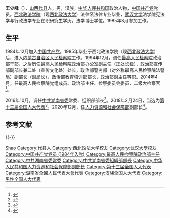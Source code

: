 {{Infobox person
|name=王少峰
|birth_date={{birth year and age|1963|06}}
|ancestor=[[山西|山西]][[代县|代县]]
|nationality={{PRC}}
|title=[[全国人大代表|全国人大代表]]
|ethnicity=[[汉族|汉族]]
|gender=男
|party=[[中国共产党|中国共产党]]
}}
'''王少峰'''（{{bd|1963年|6月||catIdx=Wang王}}），[[山西|山西]][[代县|代县]]人，男，汉族，[[中华人民共和国|中华人民共和国]]政治人物，[[中国共产党|中国共产党]]党员。[[西北政法学院|西北政法学院]]（现[[西北政法大学|西北政法大学]]）法律系法律专业毕业，[[武汉大学|武汉大学]]法学院宪法学与行政法学专业在职研究生学历，法学博士学位。1985年8月参加工作。

== 生平 ==
1984年12月加入[[中国共产党|中国共产党]]。1985年毕业于西北政法学院（现[[西北政法大学|西北政法大学]]）后，进入[[内蒙古自治区人民检察院|内蒙古自治区人民检察院]]工作。1994年12月，调任[[最高人民检察院|最高人民检察院]]政治部干部，之后历任最高人民检察院政治部办公室副主任（正处长级），政治部宣传部副部长兼二处（宣传文化处）处长，政治部警务部（对外称最高人民检察院法警局）副部长（副局长），政治部教育培训部部长，政治部副主任等职。2014年4月，任最高人民检察院党组成员、政治部主任、检察委员会委员、二级大检察官<ref>{{cite news|title = 第十一届湖南省委领导班子亮相，杜家毫当选省委书记|url = http://www.thepaper.cn/newsDetail_forward_1564377|accessdate = 2016-11-19|publisher = 澎湃新闻|archive-date = 2016-11-20|archive-url = https://web.archive.org/web/20161120005211/http://www.thepaper.cn/newsDetail_forward_1564377|dead-url = no}}</ref>。

2016年10月，调任[[中共湖南省委|中共湖南省委]]常委、组织部部长<ref>{{cite web|url=http://renshi.people.com.cn/n1/2016/1101/c139617-28824380.html|title=王少峰任湖南省委组织部部长|publisher=中国共产党新闻网|accessdate=2016-11-01|archive-date=2016-11-02|archive-url=https://web.archive.org/web/20161102165757/http://renshi.people.com.cn/n1/2016/1101/c139617-28824380.html|dead-url=no}}</ref>。2018年2月24日，当选为[[第十三届全国人大代表|第十三届全国人大代表]]<ref>{{Cite web|title=（受权发布）中华人民共和国第十三届全国人民代表大会代表名单-中新网|url=http://www.chinanews.com/gn/2018/02-25/8453959.shtml|accessdate=2021-02-13|work=中新网|archive-date=2018-02-27|archive-url=https://web.archive.org/web/20180227031724/http://www.chinanews.com/gn/2018/02-25/8453959.shtml|dead-url=no}}</ref>。2020年12月，任[[人力资源和社会保障部|人力资源和社会保障部]]副部长<ref>{{cite web |title=湖南省委原常委、组织部部长王少峰任人社部副部长 |url=https://www.thepaper.cn/newsDetail_forward_10709044 |website=澎湃新闻 |accessdate=2021-01-08 |date=2021-01-08 |archive-date=2021-01-10 |archive-url=https://web.archive.org/web/20210110202124/https://www.thepaper.cn/newsDetail_forward_10709044 |dead-url=no }}</ref>。

== 参考文献 ==
{{reflist}}

{{-}}
{{start box}}
{{s-ppo|cpc}}
{{s-before|[[郭开朗|郭开朗]]}}
{{s-title|[[中国共产党湖南省委员会|中国共产党湖南省委员会]]组织部部长|2016年10月-2020年12月}} 
{{s-after|[[王成_(1969年)|王成]]}}
{{s-legal}}
{{s-before|[[李如林|李如林]]}}
{{s-title|[[最高人民检察院|最高人民检察院]]政治部主任|2014年4月-2016年10月}}
{{s-after|[[王洪祥|王洪祥]]}}
{{end box}}

{{中国文学艺术界联合会第九届全国委员会}}

{{Authority control}}

{{DEFAULTSORT:Wang王}}
[[Category:王姓|Shao]]
[[Category:代县人|Category:代县人]]
[[Category:西北政法大学校友|Category:西北政法大学校友]]
[[Category:武汉大學校友|Category:武汉大學校友]]
[[Category:中国共产党党员_(1984年入党)|Category:中国共产党党员 (1984年入党)]]
[[Category:最高人民检察院政治部主任|Category:最高人民检察院政治部主任]]
[[Category:中共湖南省委常委|Category:中共湖南省委常委]]
[[Category:中共湖南省委組織部部長|Category:中共湖南省委組織部部長]]
[[Category:中华人民共和国人力资源和社会保障部副部长|Category:中华人民共和国人力资源和社会保障部副部长]]
[[Category:第十三届全国人大代表|Category:第十三届全国人大代表]]
[[Category:湖南省全國人民代表大會代表|Category:湖南省全國人民代表大會代表]]
[[Category:汉族全国人大代表|Category:汉族全国人大代表]]
[[Category:男性全国人大代表|Category:男性全国人大代表]]